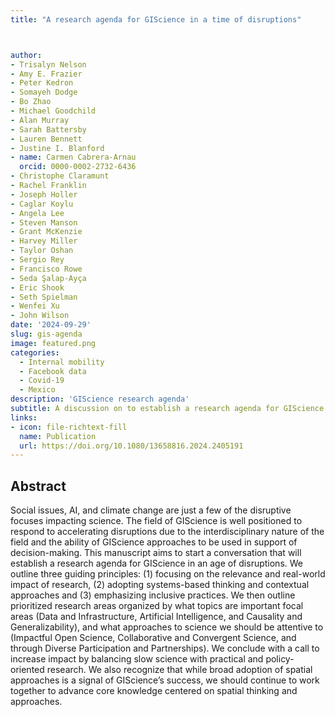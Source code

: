 ```yaml
---
title: "A research agenda for GIScience in a time of disruptions"



author: 
- Trisalyn Nelson
- Amy E. Frazier
- Peter Kedron
- Somayeh Dodge
- Bo Zhao
- Michael Goodchild
- Alan Murray
- Sarah Battersby
- Lauren Bennett
- Justine I. Blanford
- name: Carmen Cabrera-Arnau
  orcid: 0000-0002-2732-6436
- Christophe Claramunt
- Rachel Franklin
- Joseph Holler
- Caglar Koylu
- Angela Lee
- Steven Manson
- Grant McKenzie
- Harvey Miller
- Taylor Oshan
- Sergio Rey
- Francisco Rowe
- Seda Şalap-Ayça
- Eric Shook
- Seth Spielman
- Wenfei Xu 
- John Wilson 
date: '2024-09-29'
slug: gis-agenda
image: featured.png
categories:
  - Internal mobility
  - Facebook data
  - Covid-19
  - Mexico
description: 'GIScience research agenda'
subtitle: A discussion on to establish a research agenda for GIScience focusing on the relevance and real-world impact of research, adopting systems-based thinking and contextual approaches and emphasising inclusive practices.
links:
- icon: file-richtext-fill
  name: Publication
  url: https://doi.org/10.1080/13658816.2024.2405191
---
```


## Abstract

Social issues, AI, and climate change are just a few of the disruptive focuses impacting science. The field of GIScience is well positioned to respond to accelerating disruptions due to the interdisciplinary nature of the field and the ability of GIScience approaches to be used in support of decision-making. This manuscript aims to start a conversation that will establish a research agenda for GIScience in an age of disruptions. We outline three guiding principles: (1) focusing on the relevance and real-world impact of research, (2) adopting systems-based thinking and contextual approaches and (3) emphasizing inclusive practices. We then outline prioritized research areas organized by what topics are important focal areas (Data and Infrastructure, Artificial Intelligence, and Causality and Generalizability), and what approaches to science we should be attentive to (Impactful Open Science, Collaborative and Convergent Science, and through Diverse Participation and Partnerships). We conclude with a call to increase impact by balancing slow science with practical and policy-oriented research. We also recognize that while broad adoption of spatial approaches is a signal of GIScience’s success, we should continue to work together to advance core knowledge centered on spatial thinking and approaches.



